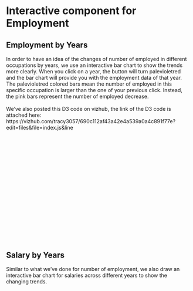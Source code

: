 # Interactive component for Employment

## Employment by Years

In order to have an idea of the changes of number of employed in different occupations by years, we use an interactive bar chart to show the trends more clearly. When you click on a year, the button will turn palevioletred and the bar chart will provide you with the employment data of that year. The palevioletred colored bars mean the number of employed in this specific occupation is larger than the one of your previous click. Instead, the pink bars represent the number of employed decrease.\
\
We've also posted this D3 code on vizhub, the link of the D3 code is attached here: https://vizhub.com/tracy3057/690c112af43a42e4a539a0a4c891f77e?edit=files&file=index.js&line

  <head>
    <title>Customizing Axes</title>
    <link rel="stylesheet" href="style.css">
    <script src="https://d3js.org/d3.v6.js"></script>
  </head>
  <body>
    
    <svg width="800" height="450"></svg>
    <div id = "container"></div>
    <script src="scripts/numemp.js"></script>
  
  </body>
  
## Salary by Years

Similar to what we've done for number of employment, we also draw an interactive bar chart for salaries across different years to show the changing trends.\
\


  <body>
    
    <svg id = "salary" width="800" height="450"></svg>
    <div id = "container2"></div>
    <script src="scripts/salary.js"></script>
  
  </body>
  